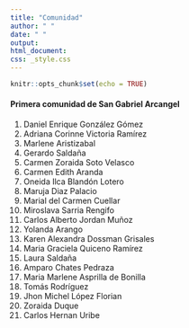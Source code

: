 ```yaml
---
title: "Comunidad"
author: " "
date: " "
output: 
html_document:
css: _style.css
---
```


```r
knitr::opts_chunk$set(echo = TRUE)
```

#### Primera comunidad de San Gabriel Arcangel


1.	Daniel Enrique 	González Gómez
2.	Adriana Corinne	Victoria Ramírez
3.	Marlene 	Aristizabal
4.	Gerardo	Saldaña
5.	Carmen Zoraida	Soto Velasco
6.	Carmen Edith	Aranda
7.	Oneida Ilca 	Blandón Lotero
8.	Maruja 	Diaz Palacio
9.	Marial del Carmen	Cuellar
10.	Miroslava 	Sarria Rengifo
11.	Carlos Alberto	Jordan Muñoz
12.	Yolanda 	Arango
13.	Karen Alexandra	Dossman Grisales
14.	Maria Graciela	Quiceno Ramírez
15.	Laura	Saldaña
16.	Amparo	Chates Pedraza
17.	Maria Marlene	Asprilla de Bonilla
18.	Tomás	Rodríguez
19.	Jhon Michel	López Florian
20.	Zoraida 	Duque
21.	Carlos Hernan	Uribe

